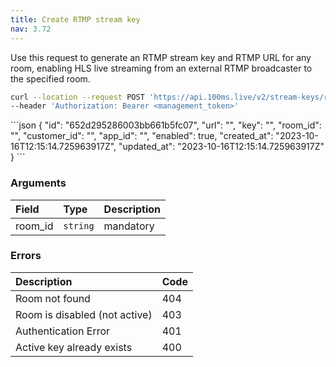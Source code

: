 ```yaml
---
title: Create RTMP stream key
nav: 3.72
---
```


Use this request to generate an RTMP stream key and RTMP URL for any room, enabling HLS live streaming from an external RTMP broadcaster to the specified room.

<PostRequest title="https://api.100ms.live/v2/stream-keys/room/<room_id>" />
<Request id="req-0">

```bash
curl --location --request POST 'https://api.100ms.live/v2/stream-keys/room/<room_id>' \
--header 'Authorization: Bearer <management_token>'
```
</Request>

<ResponseBox id="res-0" status="200 OK">
```json
{
    "id": "652d295286003bb661b5fc07",
    "url": "<rtmp_url>",
    "key": "<stream_key>",
    "room_id": "<room_id>",
    "customer_id": "<customer_id>",
    "app_id": "<app_id>",
    "enabled": true,
    "created_at": "2023-10-16T12:15:14.725963917Z",
    "updated_at": "2023-10-16T12:15:14.725963917Z"
}
```
</ResponseBox>

### Arguments

| Field   | Type     | Description |
|:--------|:---------|:------------|
| room_id | `string` | mandatory   |

### Errors

| Description                   | Code |
|:------------------------------|:-----|
| Room not found                | 404  |
| Room is disabled (not active) | 403  |
| Authentication Error          | 401  |
| Active key already exists     | 400  |